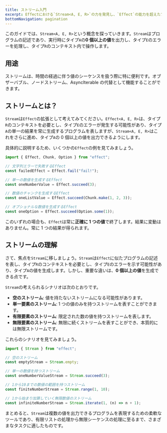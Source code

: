 ```yaml
---
title: ストリーム入門
excerpt: Effectにおける`Stream<A, E, R>`の力を発見し、`Effect`の能力を超えたプログラム記述を学びましょう。常に単一の結果を出力する`Effect`とは異なり、`Stream`はタイプ`A`の値を0個またはそれ以上出力できます。さまざまなタスクに対応できる柔軟なツールです。空のストリーム、単一要素のストリーム、有限ストリーム、無限ストリームなどのシナリオを探求し、有限リストの処理から無限のシーケンスの扱いに至るまで、幅広いタスクを管理するための`Stream`の使用方法を学びましょう。
bottomNavigation: pagination
---
```


このガイドでは、`Stream<A, E, R>`という概念を探っていきます。`Stream`はプログラムの記述であり、実行時にタイプ`A`の**0 個以上の値**を出力し、タイプ`E`のエラーを処理し、タイプ`R`のコンテキスト内で操作します。

## 用途

ストリームは、時間の経過に伴う値のシーケンスを扱う際に特に便利です。オブザーバブル、ノードストリーム、AsyncIterable の代替として機能することができます。

## ストリームとは？

`Stream`は`Effect`の拡張として考えてみてください。`Effect<A, E, R>`は、タイプ`R`のコンテキストを必要とし、タイプ`E`のエラーが発生する可能性があり、タイプ`A`の単一の結果を常に生成するプログラムを表しますが、`Stream<A, E, R>`はこれをさらに進め、タイプ`A`の 0 個以上の値を出力できるようにします。

具体的に説明するため、いくつかの`Effect`の例を見てみましょう。

```ts twoslash
import { Effect, Chunk, Option } from "effect";

// 文字列エラーで失敗するEffect
const failedEffect = Effect.fail("fail!");

// 単一の数値を生成するEffect
const oneNumberValue = Effect.succeed(3);

// 数値のチャンクを生成するEffect
const oneListValue = Effect.succeed(Chunk.make(1, 2, 3));

// オプショナルな数値を生成するEffect
const oneOption = Effect.succeed(Option.some(1));
```

このいずれの場合も、`Effect`は常に**正確に 1 つの値**で終了します。結果に変動はありません。常に 1 つの結果が得られます。

## ストリームの理解

さて、焦点を`Stream`に移しましょう。`Stream`は`Effect`に似たプログラムの記述を表し、タイプ`R`のコンテキストを必要とし、タイプ`E`のエラーを示す可能性があり、タイプ`A`の値を生成します。しかし、重要な違いは、**0 個以上の値**を生成できる点です。

`Stream`の考えられるシナリオは次のとおりです。

- **空のストリーム**: 値を持たないストリームになる可能性があります。
- **単一要素のストリーム**: 1 つの値のみを持つストリームを表すことができます。
- **有限要素のストリーム**: 限定された数の値を持つストリームを表します。
- **無限要素のストリーム**: 無限に続くストリームを表すことができ、本質的には無限ストリームです。

これらのシナリオを見てみましょう。

```ts twoslash
import { Stream } from "effect";

// 空のストリーム
const emptyStream = Stream.empty;

// 単一の数値を持つストリーム
const oneNumberValueStream = Stream.succeed(3);

// 1から10までの数値の範囲を持つストリーム
const finiteNumberStream = Stream.range(1, 10);

// 1から始まり加算していく無限数値のストリーム
const infiniteNumberStream = Stream.iterate(1, (n) => n + 1);
```

まとめると、`Stream`は複数の値を出力できるプログラムを表現するための柔軟なツールであり、有限リストの処理から無限シーケンスの処理に至るまで、さまざまなタスクに適したものです。

```

```
